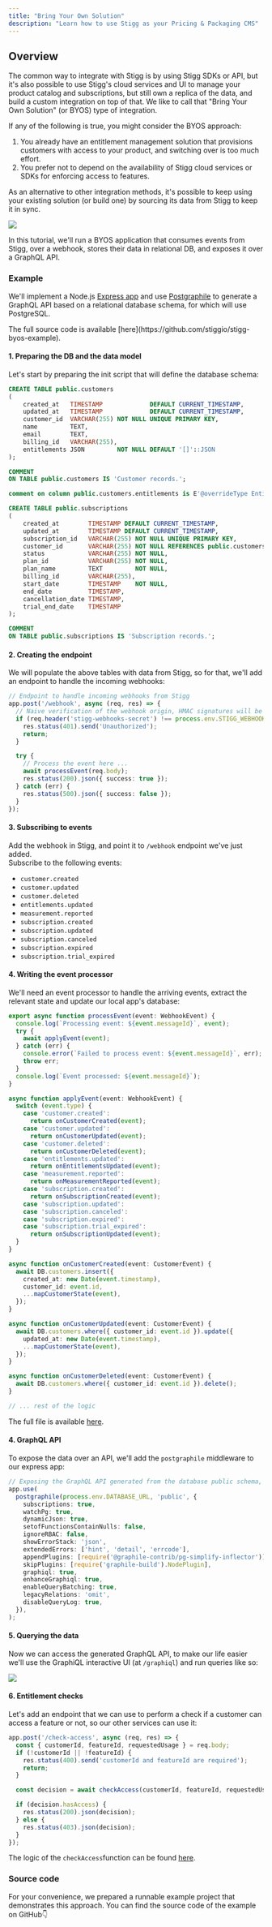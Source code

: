 ```yaml
---
title: "Bring Your Own Solution"
description: "Learn how to use Stigg as your Pricing & Packaging CMS"
---
```


## Overview

The common way to integrate with Stigg is by using Stigg SDKs or API, but it's also possible to use Stigg's cloud services and UI to manage your product catalog and subscriptions, but still own a replica of the data, and build a custom integration on top of that. We like to call that "Bring Your Own Solution" (or BYOS) type of integration. 

If any of the following is true, you might consider the BYOS approach:

1. You already have an entitlement management solution that provisions customers with access to your product, and switching over is too much effort.
2. You prefer not to depend on the availability of Stigg cloud services or SDKs for enforcing access to features.

As an alternative to other integration methods, it's possible to keep using your existing solution (or build one) by sourcing its data from Stigg to keep it in sync.

![](/images/b5d771c-image.png) 

In this tutorial, we'll run a BYOS application that consumes events from Stigg, over a webhook, stores their data in relational DB, and exposes it over a GraphQL API.

### Example

We'll implement a Node.js [Express app](https://expressjs.com/) and use [Postgraphile](https://www.graphile.org/postgraphile/) to generate a GraphQL API based on a relational database schema, for which will use PostgreSQL.

<Note>
The full source code is available [here](https://github.com/stiggio/stigg-byos-example).
</Note>

#### 1\. Preparing the DB and the data model

Let's start by preparing the init script that will define the database schema:

```sql SQL
CREATE TABLE public.customers
(
    created_at   TIMESTAMP             DEFAULT CURRENT_TIMESTAMP,
    updated_at   TIMESTAMP             DEFAULT CURRENT_TIMESTAMP,
    customer_id  VARCHAR(255) NOT NULL UNIQUE PRIMARY KEY,
    name         TEXT,
    email        TEXT,
    billing_id   VARCHAR(255),
    entitlements JSON         NOT NULL DEFAULT '[]'::JSON
);

COMMENT
ON TABLE public.customers IS 'Customer records.';

comment on column public.customers.entitlements is E'@overrideType Entitlement[]';

CREATE TABLE public.subscriptions
(
    created_at        TIMESTAMP DEFAULT CURRENT_TIMESTAMP,
    updated_at        TIMESTAMP DEFAULT CURRENT_TIMESTAMP,
    subscription_id   VARCHAR(255) NOT NULL UNIQUE PRIMARY KEY,
    customer_id       VARCHAR(255) NOT NULL REFERENCES public.customers (customer_id),
    status            VARCHAR(255) NOT NULL,
    plan_id           VARCHAR(255) NOT NULL,
    plan_name         TEXT         NOT NULL,
    billing_id        VARCHAR(255),
    start_date        TIMESTAMP    NOT NULL,
    end_date          TIMESTAMP,
    cancellation_date TIMESTAMP,
    trial_end_date    TIMESTAMP
);

COMMENT
ON TABLE public.subscriptions IS 'Subscription records.';
```

#### 2\. Creating the endpoint

We will populate the above tables with data from Stigg, so for that, we'll add an endpoint to handle the incoming webhooks:

```typescript TypeScript
// Endpoint to handle incoming webhooks from Stigg
app.post('/webhook', async (req, res) => {
  // Naive verification of the webhook origin, HMAC signatures will be added later
  if (req.header('stigg-webhooks-secret') !== process.env.STIGG_WEBHOOK_SECRET) {
    res.status(401).send('Unauthorized');
    return;
  }

  try {
    // Process the event here ...
    await processEvent(req.body);
    res.status(200).json({ success: true });
  } catch (err) {
    res.status(500).json({ success: false });
  }
});
```

#### 3\. Subscribing to events

Add the webhook in Stigg, and point it to `/webhook` endpoint we've just added.  
Subscribe to the following events:

* `customer.created`
* `customer.updated`
* `customer.deleted`
* `entitlements.updated`
* `measurement.reported`
* `subscription.created`
* `subscription.updated`
* `subscription.canceled`
* `subscription.expired`
* `subscription.trial_expired `

#### 4\. Writing the event processor

We'll need an event processor to handle the arriving events, extract the relevant state and update our local app's database:

```typescript TypeScript
export async function processEvent(event: WebhookEvent) {
  console.log(`Processing event: ${event.messageId}`, event);
  try {
    await applyEvent(event);
  } catch (err) {
    console.error(`Failed to process event: ${event.messageId}`, err);
    throw err;
  }
  console.log(`Event processed: ${event.messageId}`);
}

async function applyEvent(event: WebhookEvent) {
  switch (event.type) {
    case 'customer.created':
      return onCustomerCreated(event);
    case 'customer.updated':
      return onCustomerUpdated(event);
    case 'customer.deleted':
      return onCustomerDeleted(event);
    case 'entitlements.updated':
      return onEntitlementsUpdated(event);
    case 'measurement.reported':
      return onMeasurementReported(event);
    case 'subscription.created':
      return onSubscriptionCreated(event);
    case 'subscription.updated':
    case 'subscription.canceled':
    case 'subscription.expired':
    case 'subscription.trial_expired':
      return onSubscriptionUpdated(event);
  }
}

async function onCustomerCreated(event: CustomerEvent) {
  await DB.customers.insert({
    created_at: new Date(event.timestamp),
    customer_id: event.id,
    ...mapCustomerState(event),
  });
}

async function onCustomerUpdated(event: CustomerEvent) {
  await DB.customers.where({ customer_id: event.id }).update({
    updated_at: new Date(event.timestamp),
    ...mapCustomerState(event),
  });
}

async function onCustomerDeleted(event: CustomerEvent) {
  await DB.customers.where({ customer_id: event.id }).delete();
}

// ... rest of the logic
```

The full file is available [here](https://github.com/stiggio/stigg-byos-example/blob/master/src/event-processor.ts).

#### 4\. GraphQL API

To expose the data over an API, we'll add the `postgraphile` middleware to our express app:

```typescript TypeScript
// Exposing the GraphQL API generated from the database public schema, accessible at /graphql
app.use(
  postgraphile(process.env.DATABASE_URL, 'public', {
    subscriptions: true,
    watchPg: true,
    dynamicJson: true,
    setofFunctionsContainNulls: false,
    ignoreRBAC: false,
    showErrorStack: 'json',
    extendedErrors: ['hint', 'detail', 'errcode'],
    appendPlugins: [require('@graphile-contrib/pg-simplify-inflector')],
    skipPlugins: [require('graphile-build').NodePlugin],
    graphiql: true,
    enhanceGraphiql: true,
    enableQueryBatching: true,
    legacyRelations: 'omit',
    disableQueryLog: true,
  }),
);
```

#### 5\. Querying the data

Now we can access the generated GraphQL API, to make our life easier we'll use the GraphiQL interactive UI (at `/graphiql`) and run queries like so:

![](/images/d890ee9-graphiql-byos.png) 

#### 6\. Entitlement checks

Let's add an endpoint that we can use to perform a check if a customer can access a feature or not, so our other services can use it:

```typescript TypeScript
app.post('/check-access', async (req, res) => {
  const { customerId, featureId, requestedUsage } = req.body;
  if (!customerId || !featureId) {
    res.status(400).send('customerId and featureId are required');
    return;
  }

  const decision = await checkAccess(customerId, featureId, requestedUsage);

  if (decision.hasAccess) {
    res.status(200).json(decision);
  } else {
    res.status(403).json(decision);
  }
});
```

The logic of the `checkAccess`function can be found [here](https://github.com/stiggio/stigg-byos-example/blob/master/src/access-checker.ts).

### Source code

For your convenience, we prepared a runnable example project that demonstrates this approach. You can find the source code of the example on GitHub👇

<Card title="stiggio/stigg-byos-example github.com" icon="github" href="https://github.com/stiggio/stigg-byos-example"></Card>